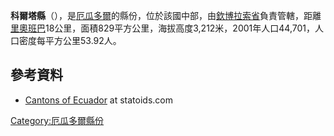{{Coord|1|42|S|78|45|W|display=title}}

'''科爾塔縣'''（{{lang-es|Cantón Colta}}），是[[厄瓜多爾|厄瓜多爾]]的縣份，位於該國中部，由[[欽博拉索省|欽博拉索省]]負責管轄，距離[[里奧班巴|里奧班巴]]18公里，面積829平方公里，海拔高度3,212米，2001年人口44,701，人口密度每平方公里53.92人。

==參考資料==
*[http://www.statoids.com/yec.html Cantons of Ecuador] {{Wayback|url=http://www.statoids.com/yec.html |date=20110628180130 }} at statoids.com

{{厄瓜多爾縣份}}

[[Category:厄瓜多爾縣份|Category:厄瓜多爾縣份]]


{{Ecuador-geo-stub}}